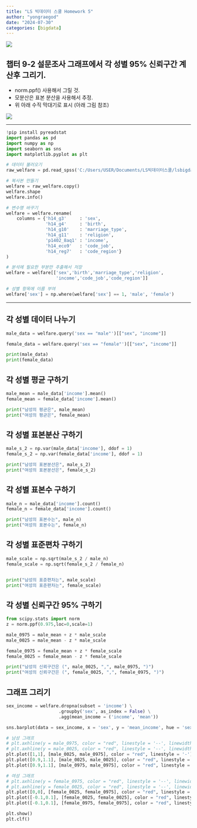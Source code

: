 ```yaml
---
title: "LS 빅데이터 스쿨 Homework 5"
author: "yongraegod"
date: "2024-07-30"
categories: [bigdata]
---
```


![](damgom5.jpg)


## 챕터 9-2 설문조사 그래프에서 각 성별 95% 신뢰구간 계산후 그리기.
- norm.ppf() 사용해서 그릴 것.
- 모분산은 표본 분산을 사용해서 추정.
- 위 아래 수직 막대기로 표시 (아래 그림 참조)

![](graph.png)

***

```python
!pip install pyreadstat
import pandas as pd
import numpy as np
import seaborn as sns
import matplotlib.pyplot as plt

# 데이터 불러오기
raw_welfare = pd.read_spss('C:/Users/USER/Documents/LS빅데이터스쿨/lsbigdata-project1/data/koweps/Koweps_hpwc14_2019_beta2.sav')

# 복사본 만들기
welfare = raw_welfare.copy()
welfare.shape
welfare.info()

# 변수명 바꾸기
welfare = welfare.rename(
    columns = {'h14_g3'     : 'sex',
               'h14_g4'     : 'birth',
               'h14_g10'    : 'marriage_type',
               'h14_g11'    : 'religion',
               'p1402_8aq1' : 'income',
               'h14_eco9'   : 'code_job',
               'h14_reg7'   : 'code_region'}
)

# 분석에 필요한 부분만 추출해서 저장
welfare = welfare[['sex','birth','marriage_type','religion',
                   'income','code_job','code_region']]

# 성별 항목에 이름 부여                 
welfare['sex'] = np.where(welfare['sex'] == 1, 'male', 'female')
```

***

## 각 성별 데이터 나누기
```python
male_data = welfare.query('sex == "male"')[["sex", "income"]]

female_data = welfare.query('sex == "female"')[["sex", "income"]]

print(male_data)
print(female_data)
```

## 각 성별 평균 구하기
```python
male_mean = male_data['income'].mean()
female_mean = female_data['income'].mean()

print("남성의 평균은", male_mean)
print("여성의 평균은", female_mean)
```

## 각 성별 표본분산 구하기
```python
male_s_2 = np.var(male_data['income'], ddof = 1)
female_s_2 = np.var(female_data['income'], ddof = 1)

print("남성의 표본분산은", male_s_2)
print("여성의 표본분산은", female_s_2)
```

## 각 성별 표본수 구하기
```python
male_n = male_data['income'].count()
female_n = female_data['income'].count()

print("남성의 표본수는", male_n)
print("여성의 표본수는", female_n)
```


## 각 성별 표준편차 구하기
```python
male_scale = np.sqrt(male_s_2 / male_n)
female_scale = np.sqrt(female_s_2 / female_n)


print("남성의 표준편차는", male_scale)
print("여성의 표준편차는", female_scale)
```


## 각 성별 신뢰구간 95% 구하기
```python
from scipy.stats import norm
z = norm.ppf(0.975,loc=0,scale=1)

male_0975 = male_mean + z * male_scale
male_0025 = male_mean - z * male_scale

female_0975 = female_mean + z * female_scale
female_0025 = female_mean - z * female_scale

print("남성의 신뢰구간은 (", male_0025, ",", male_0975, ")")
print("여성의 신뢰구간은 (", female_0025, ",", female_0975, ")")
```

## 그래프 그리기
```python
sex_income = welfare.dropna(subset = 'income') \
                    .groupby('sex', as_index = False) \
                    .agg(mean_income = ('income', 'mean'))

sns.barplot(data = sex_income, x = 'sex', y = 'mean_income', hue = 'sex')

# 남성 그래프
# plt.axhline(y = male_0975, color = "red", linestyle = '--', linewidth = 0.5)
# plt.axhline(y = male_0025, color = "red", linestyle = '--', linewidth = 0.5)
plt.plot([1,1], [male_0025, male_0975], color = "red", linestyle = '-')
plt.plot([0.9,1.1], [male_0025, male_0025], color = "red", linestyle = '--')
plt.plot([0.9,1.1], [male_0975, male_0975], color = "red", linestyle = '--')

# 여성 그래프
# plt.axhline(y = female_0975, color = "red", linestyle = '--', linewidth = 0.5)
# plt.axhline(y = female_0025, color = "red", linestyle = '--', linewidth = 0.5)
plt.plot([0,0], [female_0025, female_0975], color = "red", linestyle = '-')
plt.plot([-0.1,0.1], [female_0025, female_0025], color = "red", linestyle = '--')
plt.plot([-0.1,0.1], [female_0975, female_0975], color = "red", linestyle = '--')

plt.show()
plt.clf()
```
